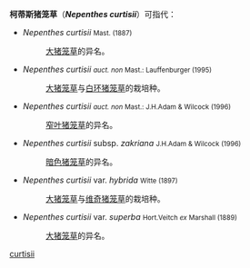 '''柯蒂斯猪笼草'''（'''''Nepenthes curtisii'''''）可指代：

*''Nepenthes curtisii'' <small>Mast. (1887)</small> 
*:[[大猪笼草|大猪笼草]]{{small|（''N. maxima''）}}的异名。
*''Nepenthes curtisii'' <small>''auct. non'' Mast.: Lauffenburger (1995)</small>
*:[[大猪笼草|大猪笼草]]与[[白环猪笼草|白环猪笼草]]{{small|（''N. albomarginata''）}}的栽培种。
*''Nepenthes curtisii'' <small>''auct. non'' Mast.: J.H.Adam & Wilcock (1996)</small> 
*:[[窄叶猪笼草|窄叶猪笼草]]{{small|（''N. stenophylla''）}}的异名。
*''Nepenthes curtisii'' subsp. ''zakriana'' <small>J.H.Adam & Wilcock (1996)</small>
*:[[暗色猪笼草|暗色猪笼草]]{{small|（''N. fusca''）}}的异名。
*''Nepenthes curtisii'' var. ''hybrida'' <small>Witte (1897)</small>
*:[[大猪笼草|大猪笼草]]与[[维奇猪笼草|维奇猪笼草]]{{small|（''N. veitchii''）}}的栽培种。
*''Nepenthes curtisii'' var. ''superba'' <small>Hort.Veitch ''ex'' Marshall (1889)</small>
*:[[大猪笼草|大猪笼草]]的异名。

{{Species Latin name disambiguation}}

[[Category:猪笼草属异物同名|curtisii]]